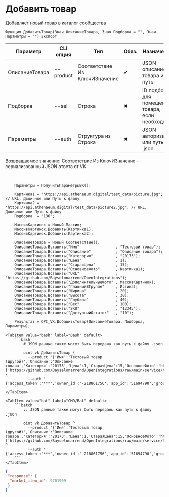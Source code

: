 ﻿---
sidebar_position: 4
---


# Добавить товар
 Добавляет новый товар в каталог сообщества



`Функция ДобавитьТовар(Знач ОписаниеТовара, Знач Подборка = "", Знач Параметры = "") Экспорт`

  | Параметр | CLI опция | Тип | Обяз. | Назначение |
  |-|-|-|-|-|
  | ОписаниеТовара | --product | Соответствие Из КлючИЗначение | &#x2714; | JSON описание товара или путь |
  | Подборка | --sel | Строка | &#x2716; | ID подборка для помещения товара, если необходимо |
  | Параметры | --auth | Структура из Строка | &#x2716; | JSON авторизации или путь к .json |

  
  Возвращаемое значение:   Соответствие Из КлючИЗначение - сериализованный JSON ответа от VK

<br/>




```bsl title="Пример использования для 1С:Предприятие/OneScript"
    Параметры = ПолучитьПараметрыВК();

    Картинка1 = "https://api.athenaeum.digital/test_data/picture.jpg";  // URL, Двоичные или Путь к файлу
    Картинка2 = "https://api.athenaeum.digital/test_data/picture2.jpg"; // URL, Двоичные или Путь к файлу
    Подборка  = "136";

    МассивКартинок = Новый Массив;
    МассивКартинок.Добавить(Картинка1);
    МассивКартинок.Добавить(Картинка2);

    ОписаниеТовара = Новый Соответствие();
    ОписаниеТовара.Вставить("Имя"                , "Тестовый товар");
    ОписаниеТовара.Вставить("Описание"           , "Описание товара");
    ОписаниеТовара.Вставить("Категория"          , "20173");
    ОписаниеТовара.Вставить("Цена"               , 1);
    ОписаниеТовара.Вставить("СтараяЦена"         , 15);
    ОписаниеТовара.Вставить("ОсновноеФото"       , Картинка1);
    ОписаниеТовара.Вставить("URL"                , "https://github.com/Bayselonarrend/OpenIntegrations");
    ОписаниеТовара.Вставить("ДополнительныеФото" , МассивКартинок);
    ОписаниеТовара.Вставить("ГлавныйВГруппе"     , Истина);
    ОписаниеТовара.Вставить("Ширина"             , 20);
    ОписаниеТовара.Вставить("Высота"             , 30);
    ОписаниеТовара.Вставить("Глубина"            , 40);
    ОписаниеТовара.Вставить("Вес"                , 100);
    ОписаниеТовара.Вставить("SKU"                , "12345");
    ОписаниеТовара.Вставить("ДоступныйОстаток"   , "10");

    Результат = OPI_VK.ДобавитьТовар(ОписаниеТовара, Подборка, Параметры);
```
    

 <Tabs>
  
    <TabItem value="bash" label="Bash" default>
        ```bash
            # JSON данные также могут быть переданы как путь к файлу .json
            
            oint vk ДобавитьТовар \
              --product "{'Имя':'Тестовый товар (другой)','Описание':'Описание товара','Категория':'20173','Цена':1,'СтараяЦена':15,'ОсновноеФото':'https://github.com/Bayselonarrend/OpenIntegrations/raw/main/service/test_data/picture.jpg','URL':'https://github.com/Bayselonarrend/OpenIntegrations','ДополнительныеФото':['https://github.com/Bayselonarrend/OpenIntegrations/raw/main/service/test_data/picture.jpg','https://github.com/Bayselonarrend/OpenIntegrations/raw/main/service/test_data/picture2.jpg'],'ГлавныйВГруппе':true,'НомерГруппы':null,'Ширина':20,'Высота':30,'Глубина':40,'Вес':100,'SKU':12345,'ДоступныйОстаток':'10','ЗначенияСвойств':3937}" \
              --auth "{'access_token':'***','owner_id':'-218861756','app_id':'51694790','group_id':'218861756'}"
        ```
    </TabItem>
  
    <TabItem value="bat" label="CMD/Bat" default>
        ```batch
            :: JSON данные также могут быть переданы как путь к файлу .json
            
            oint vk ДобавитьТовар ^
              --product "{'Имя':'Тестовый товар (другой)','Описание':'Описание товара','Категория':'20173','Цена':1,'СтараяЦена':15,'ОсновноеФото':'https://github.com/Bayselonarrend/OpenIntegrations/raw/main/service/test_data/picture.jpg','URL':'https://github.com/Bayselonarrend/OpenIntegrations','ДополнительныеФото':['https://github.com/Bayselonarrend/OpenIntegrations/raw/main/service/test_data/picture.jpg','https://github.com/Bayselonarrend/OpenIntegrations/raw/main/service/test_data/picture2.jpg'],'ГлавныйВГруппе':true,'НомерГруппы':null,'Ширина':20,'Высота':30,'Глубина':40,'Вес':100,'SKU':12345,'ДоступныйОстаток':'10','ЗначенияСвойств':3937}" ^
              --auth "{'access_token':'***','owner_id':'-218861756','app_id':'51694790','group_id':'218861756'}"
        ```
    </TabItem>
</Tabs>


```json title="Результат"
{
 "response": {
  "market_item_id": 9701909
 }
}
```
